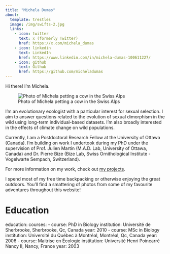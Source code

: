 ```yaml
---
title: "Michela Dumas"
about:
  template: trestles
  image: /img/swifts-2.jpg 
  links:
    - icon: twitter
      text: x (formerly Twitter)
      href: https://x.com/michela_dumas
    - icon: linkedin
      text: LinkedIn
      href: https://www.linkedin.com/in/michela-dumas-100611227/
    - icon: github
      text: Github
      href: https://github.com/micheladumas
---
```


Hi there! I'm Michela. 

![Photo of Michela petting a cow in the Swiss Alps](/img/swiss-2.jpg "Encounter with a cow in the Swiss Alps")

I'm an evolutionary ecologist with a particular interest for sexual selection. I aim to answer questions related to the evolution of sexual dimorphism in the wild using long-term individual-based datasets. I'm also broadly interested in the effects of climate change on wild populations. 

Currently, I am a Postdoctoral Research Fellow at the University of Ottawa (Canada). I'm building on work I undertook during my PhD under the supervision of Prof. Julien Martin (M.A.D. Lab, University of Ottawa, Canada) and Dr. Pierre Bize (Bize Lab, Swiss Ornithological Institute - Vogelwarte Sempach, Switzerland).

For more information on my work, check out [my projects](https://micheladumas.github.io/projects).

I spend most of my free time backpacking or otherwise enjoying the great outdoors. You'll find a smattering of photos from some of my favourite adventures throughout this website! 

# Education

education:
  courses:
  - course: PhD in Biology
    institution: Université de Sherbrooke, Sherbrooke, Qc, Canada
    year: 2010
  - course: MSc in Biology
    institution: Université du Québec à Montréal, Montréal, Qc, Canada
    year: 2006
  - course: Maitrise en Écologie
    institution: Université Henri Poincarré Nancy II, Nancy, France
    year: 2003